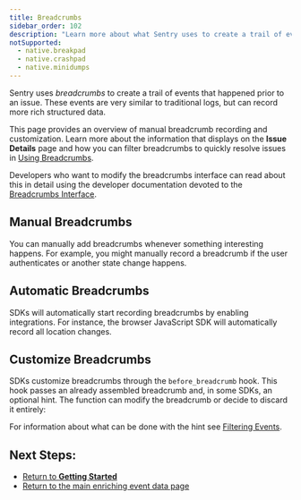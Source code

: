 ```yaml
---
title: Breadcrumbs
sidebar_order: 102
description: "Learn more about what Sentry uses to create a trail of events (breadcrumbs) that happened prior to an issue."
notSupported:
  - native.breakpad
  - native.crashpad
  - native.minidumps
---
```


Sentry uses _breadcrumbs_ to create a trail of events that happened prior to an issue. These events are very similar to traditional logs, but can record more rich structured data.

This page provides an overview of manual breadcrumb recording and customization. Learn more about the information that displays on the **Issue Details** page and how you can filter breadcrumbs to quickly resolve issues in [Using Breadcrumbs](/product/error-monitoring/breadcrumbs).

<Alert level="" title="Learn about SDK usage"><markdown>

Developers who want to modify the breadcrumbs interface can read about this in detail using the developer documentation devoted to the [Breadcrumbs Interface](https://develop.sentry.dev/sdk/event-payloads/breadcrumbs/).

</markdown></Alert>

## Manual Breadcrumbs

You can manually add breadcrumbs whenever something interesting happens. For example, you might manually record a breadcrumb if the user authenticates or another state change happens.

<PlatformContent includePath="breadcrumbs-example" />

## Automatic Breadcrumbs

SDKs will automatically start recording breadcrumbs by enabling integrations. For instance, the browser JavaScript SDK will automatically record all location changes.

<PlatformContent includePath="before-breadcrumb"><markdown>

## Customize Breadcrumbs

SDKs customize breadcrumbs through the `before_breadcrumb` hook. This hook passes an already assembled breadcrumb and, in some SDKs, an optional
hint. The function can modify the breadcrumb or decide to discard it entirely:

For information about what can be done with the hint see [Filtering Events](/error-reporting/configuration/filtering/#before-breadcrumb).

</markdown></PlatformContent>

## Next Steps:

- [Return to **Getting Started**](../)
- [Return to the main enriching event data page](./)
